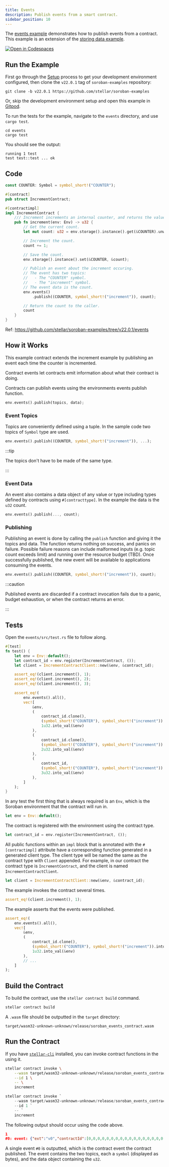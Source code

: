 ```yaml
---
title: Events
description: Publish events from a smart contract.
sidebar_position: 10
---
```


<head>
  <title>Publish events from a smart contract.</title>
  <meta charSet="utf-8" />
  <meta property="og:title" content="Publish events from a smart contract." />
  <meta
    property="og:description"
    content="Publish events from a smart contract. Contract events let contracts emit information about what the contract is doing using the environment events publish function."
  />
</head>


The [events example] demonstrates how to publish events from a contract. This example is an extension of the [storing data example].

[![Open in Codespaces](https://github.com/codespaces/badge.svg)](https://github.com/codespaces/new?repo=stellar/soroban-examples&editor=web)

[oigp]: https://gitpod.io/#https://github.com/stellar/soroban-examples/tree/v22.0.1
[events example]: https://github.com/stellar/soroban-examples/tree/v22.0.1/events
[storing data example]: ../getting-started/storing-data.mdx

## Run the Example

First go through the [Setup] process to get your development environment configured, then clone the `v22.0.1` tag of `soroban-examples` repository:

[setup]: ../getting-started/setup.mdx

```
git clone -b v22.0.1 https://github.com/stellar/soroban-examples
```

Or, skip the development environment setup and open this example in [Gitpod][oigp].

To run the tests for the example, navigate to the `events` directory, and use `cargo test`.

```
cd events
cargo test
```

You should see the output:

```
running 1 test
test test::test ... ok
```

## Code

```rust title="events/src/lib.rs"
const COUNTER: Symbol = symbol_short!("COUNTER");

#[contract]
pub struct IncrementContract;

#[contractimpl]
impl IncrementContract {
    /// Increment increments an internal counter, and returns the value.
    pub fn increment(env: Env) -> u32 {
        // Get the current count.
        let mut count: u32 = env.storage().instance().get(&COUNTER).unwrap_or(0); // If no value set, assume 0.

        // Increment the count.
        count += 1;

        // Save the count.
        env.storage().instance().set(&COUNTER, &count);

        // Publish an event about the increment occuring.
        // The event has two topics:
        //   - The "COUNTER" symbol.
        //   - The "increment" symbol.
        // The event data is the count.
        env.events()
            .publish((COUNTER, symbol_short!("increment")), count);

        // Return the count to the caller.
        count
    }
}
```

Ref: https://github.com/stellar/soroban-examples/tree/v22.0.1/events

## How it Works

This example contract extends the increment example by publishing an event each time the counter is incremented.

Contract events let contracts emit information about what their contract is doing.

Contracts can publish events using the environments events publish function.

```rust
env.events().publish(topics, data);
```

### Event Topics

Topics are conveniently defined using a tuple. In the sample code two topics of `Symbol` type are used.

```rust
env.events().publish((COUNTER, symbol_short!("increment")), ...);
```

:::tip

The topics don't have to be made of the same type.

:::

### Event Data

An event also contains a data object of any value or type including types defined by contracts using `#[contracttype]`. In the example the data is the `u32` count.

```rust
env.events().publish(..., count);
```

### Publishing

Publishing an event is done by calling the `publish` function and giving it the topics and data. The function returns nothing on success, and panics on failure. Possible failure reasons can include malformed inputs (e.g. topic count exceeds limit) and running over the resource budget (TBD). Once successfully published, the new event will be available to applications consuming the events.

```rust
env.events().publish((COUNTER, symbol_short!("increment")), count);
```

:::caution

Published events are discarded if a contract invocation fails due to a panic, budget exhaustion, or when the contract returns an error.

:::

## Tests

Open the `events/src/test.rs` file to follow along.

```rust title="events/src/test.rs"
#[test]
fn test() {
    let env = Env::default();
    let contract_id = env.register(IncrementContract, ());
    let client = IncrementContractClient::new(&env, &contract_id);

    assert_eq!(client.increment(), 1);
    assert_eq!(client.increment(), 2);
    assert_eq!(client.increment(), 3);

    assert_eq!(
        env.events().all(),
        vec![
            &env,
            (
                contract_id.clone(),
                (symbol_short!("COUNTER"), symbol_short!("increment")).into_val(&env),
                1u32.into_val(&env)
            ),
            (
                contract_id.clone(),
                (symbol_short!("COUNTER"), symbol_short!("increment")).into_val(&env),
                2u32.into_val(&env)
            ),
            (
                contract_id,
                (symbol_short!("COUNTER"), symbol_short!("increment")).into_val(&env),
                3u32.into_val(&env)
            ),
        ]
    );
}
```

In any test the first thing that is always required is an `Env`, which is the Soroban environment that the contract will run in.

```rust
let env = Env::default();
```

The contract is registered with the environment using the contract type.

```rust
let contract_id = env.register(IncrementContract, ());
```

All public functions within an `impl` block that is annotated with the `#[contractimpl]` attribute have a corresponding function generated in a generated client type. The client type will be named the same as the contract type with `Client` appended. For example, in our contract the contract type is `IncrementContract`, and the client is named `IncrementContractClient`.

```rust
let client = IncrementContractClient::new(&env, &contract_id);
```

The example invokes the contract several times.

```rust
assert_eq!(client.increment(), 1);
```

The example asserts that the events were published.

```rust
assert_eq!(
    env.events().all(),
    vec![
        &env,
        (
            contract_id.clone(),
            (symbol_short!("COUNTER"), symbol_short!("increment")).into_val(&env),
            1u32.into_val(&env)
        ),
        // ...
    ]
);
```

## Build the Contract

To build the contract, use the `stellar contract build` command.

```sh
stellar contract build
```

A `.wasm` file should be outputted in the `target` directory:

```
target/wasm32-unknown-unknown/release/soroban_events_contract.wasm
```

## Run the Contract

If you have [`stellar-cli`] installed, you can invoke contract functions in the using it.

<Tabs groupId="platform" defaultValue={getPlatform()}>

<TabItem value="unix" label="macOS/Linux">

```sh
stellar contract invoke \
    --wasm target/wasm32-unknown-unknown/release/soroban_events_contract.wasm \
    --id 1 \
    -- \
    increment
```

</TabItem>

<TabItem value="windows" label="Windows (PowerShell)">

```powershell
stellar contract invoke `
    --wasm target/wasm32-unknown-unknown/release/soroban_events_contract.wasm `
    --id 1 `
    -- `
    increment
```

</TabItem>

</Tabs>

The following output should occur using the code above.

```json
1
#0: event: {"ext":"v0","contractId":[0,0,0,0,0,0,0,0,0,0,0,0,0,0,0,0,0,0,0,0,0,0,0,0,0,0,0,0,0,0,0,1],"type":"contract","body":{"v0":{"topics":[{"symbol":[67,79,85,78,84,69,82]},{"symbol":[105,110,99,114,101,109,101,110,116]}],"data":{"u32":1}}}}
```

A single event `#0` is outputted, which is the contract event the contract published. The event contains the two topics, each a `symbol` (displayed as bytes), and the data object containing the `u32`.

[`stellar-cli`]: ../getting-started/setup.mdx#install-the-stellar-cli
